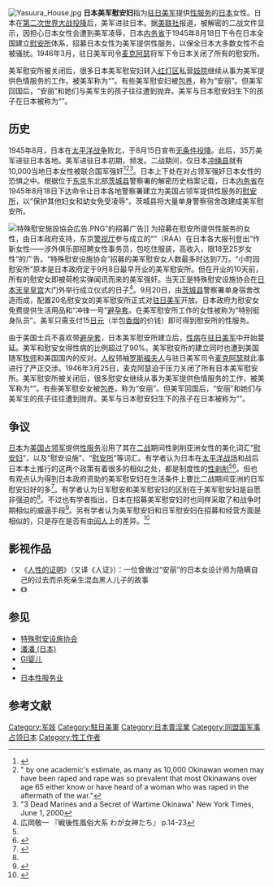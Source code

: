 [[File:Yasuura_House.jpg|thumb]]
'''日本美军慰安妇'''指为[[驻日美军|驻日美军]]提供[[性服务|性服务]]的[[日本|日本]]女性。日本在[[日本投降|第二次世界大战投降]]后，美军进驻日本。据[[美联社|美联社]]报道，被解密的二战文件显示，因担心日本女性会遭到美军凌辱，日本[[内务省|内务省]]于1945年8月18日下令在日本全国建立[[慰安所|慰安所]]体系，招募日本女性为美军提供性服务，以保全日本大多数女性不会被骚扰。1946年3月，驻日美军司令[[麦克阿瑟|麦克阿瑟]]将军下令日本关闭了所有的慰安所。{{r|raa|人民|sohu|美媒}}

美军慰安所被关闭后，很多日本美军慰安妇转入[[红灯区|红灯区]]私营[[妓院|妓院]]继续从事为美军提供色情服务的工作，被美军称为“{{lj|潘潘 (日本)|パンパン|潘潘}}”。有些美军慰安妇被[[包养|包养]]，称为“安丽”。但美军回国后，“安丽”和她们与美军生的孩子往往遭到抛弃{{r|人民}}。美军与日本慰安妇生下的孩子在日本被称为“{{lj|GI婴儿|GIベビー}}”。

==历史==
1945年8月，日本在[[太平洋战争|太平洋战争]]败北，于8月15日宣布[[日本投降|无条件投降]]。此后，35万美军进驻日本各地。美军进驻日本初期，{{lj|美军占领日本期间强奸事件|占領期日本における強姦}}频发。二战期间，仅日本[[冲绳县|冲绳县]]就有10,000当地日本女性被联合国军强奸<ref name="thephora.net">{{cite web|url=http://www.thephora.net/forum/archive/index.php/t-33653.html|title=Rape and War: The U.S. Experience [Archive] - The Phora|website=www.thephora.net|access-date=2020-08-03|archive-date=2018-08-16|archive-url=https://web.archive.org/web/20180816195726/http://www.thephora.net/forum/archive/index.php/t-33653.html|dead-url=yes}}</ref><ref>" by one academic's estimate, as many as 10,000 Okinawan women may have been raped and rape was so prevalent that most Okinawans over age 65 either know or have heard of a woman who was raped in the aftermath of the war."</ref><ref>"3 Dead Marines and a Secret of Wartime Okinawa" New York Times, June 1, 2000</ref>。日本上下处在对占领军强奸日本女性的恐惧之中。根据位于[[东京|东京]]东北部[[茨城县|茨城县]]警察署的解密历史档案记载，日本[[内务省|内务省]]在1945年8月18日下达命令让日本各地警察署建立为美国占领军提供性服务的[[慰安所|慰安所]]，以“保护其他妇女和幼女免受凌辱”。茨城县将大量单身警察宿舍改建成美军慰安所{{r|机关|美媒|人民|记录1}}。

[[File:特殊慰安施設協会広告.PNG|thumb]]”的招募广告]]
为招募在慰安所提供性服务的女性，由日本政府支持，东京[[警视厅|警视厅]]参与成立的“{{lj|特殊慰安设施协会|特殊慰安施設協会}}”（RAA）在日本各大报刊登出“作新女性——涉外俱乐部招聘女性事务员，包吃住服装，高收入，限18至25岁女性”的广告{{r|人民|记录3}}。“特殊慰安设施协会”招募的美军慰安女人数最多时达到7万{{r|记录2}}。“小町园慰安所”原本是日本政府定于9月8日最早开业的美军慰安所。但在开业的10天前，所有的慰安女即被荷枪实弹闻讯而来的美军强奸。当天正是特殊慰安设施协会在[[日本天皇|日本天皇]][[日本皇宫|皇宫]]大门外举行成立仪式的日子<ref name="hirooka">広岡敬一 『戦後性風俗大系 わが女神たち』 p.14-23</ref>{{r|人民}}。9月20日，由[[茨城县|茨城县]]警察署单身宿舍改造而成，配置20名慰安女的美军慰安所正式对[[驻日美军|驻日美军]]开放{{r|美媒}}。日本政府为慰安女免费提供生活用品和“冲锋一号”[[避孕套|避孕套]]。在美军慰安所工作的女性被称为“特别挺身队员”{{r|记录3}}。美军只需支付15[[日元|日元]]（半包[[香烟|香烟]]的价钱）即可得到慰安所的性服务{{r|美媒}}。

由于美国士兵不喜欢带[[避孕套|避孕套]]，日本美军慰安所建立后，[[性病|性病]]在[[驻日美军|驻日美军]]中开始蔓延。美军和慰安女得性病的比例超过了90%。美军慰安所的建立同时也遭到美国随军[[牧师|牧师]]和美国国内的反对。[[人权|人权]]领袖[[埃莉诺·罗斯福|罗斯福夫人]]与驻日美军司令[[麦克阿瑟|麦克阿瑟]]就此事进行了严正交涉。1946年3月25日，麦克阿瑟迫于压力关闭了所有日本美军慰安所{{r|人民|美媒|记录2}}。美军慰安所被关闭后，很多慰安女继续从事为美军提供色情服务的工作，被美军称为“{{lj|潘潘 (日本)|パンパン|潘潘}}”。有些美军慰安女被[[包养|包养]]，称为“安丽”。但美军回国后，“安丽”和她们与美军生的孩子往往遭到抛弃{{r|人民}}。美军与日本慰安妇生下的孩子在日本被称为“{{lj|GI婴儿|GIベビー}}”。

==争议==
[[日本|日本]]为[[驻日美军|美国占领军]]提供[[性服务|性服务]]沿用了其在[[第二次世界大战|二战]]期间性剥削亚洲女性的美化词汇“[[慰安妇|慰安妇]]”，以及“慰安设施”、“[[慰安所|慰安所]]”等词汇。有学者认为日本在[[太平洋战场|太平洋战场]]和战后日本本土推行的这两个政策有着很多的相似之处，都是制度性的[[性剥削|性剥削]]<ref name=Tanaka />{{rp|166}}<ref name="Molasky">{{cite book|author = Molasky, Michael S.|year = 1999|title = American Occupation of Japan and Okinawa|publisher = Routledge}}</ref>{{rp|105}}。但也有观点认为得到日本政府资助的美军慰安妇在生活条件上要比二战期间亚洲的日军慰安妇好的多<ref name=Soh>{{cite book|author=Soh, C. Sarah|year=2008|title= The Comfort Women: Sexual Violence and Postcolonial Memory in Korea and Japan|publisher= University of Chicago Press|page=209}}</ref>。有学者认为日军慰安和美军慰安妇的区别在于美军慰安妇是自愿非强迫的<ref name=Kovner />{{rp|22–23}}。不过也有学者指出，日本在招募美军慰安妇时也同样采取了和战争时期相似的威逼手段<ref name=Wakabayashi>{{cite book|author=Wakabayashi, Bob Tadashi|year=2003|title=Comfort Women: Beyond Litigious Feminism|publisher=Monumenta Nipponica|pages=223–251}}</ref>。另有学者认为美军慰安妇和日军慰安妇在招募和经营方面是相似的，只是存在是否有[[中间人|中间人]]上的差异。<ref name=Hata>{{cite book|author=Hata, Ikuhiko|year=1999|title=Ianfu to Senjō no Sei|publisher= Shinchosha|pages=166–170}}</ref>

==影视作品==
*《[[人性的证明|人性的证明]]》（又译《人证》）：一位曾做过“安丽”的日本女设计师为隐瞒自己的过去而杀死亲生混血黑人儿子的故事
*《{{lj|肉体之门 (1988年日本电影)|肉体の門 (1988年の映画)|肉体之门}}》

==参见==
{{Portal box|日本|美國軍事|第二次世界大战}}
{{Commons category|Comfort women of Occupied Japan}}
*[[特殊慰安设施协会|特殊慰安设施协会]]
*[[潘潘_(日本)|潘潘 (日本)]]
*[[GI婴儿|GI婴儿]]
*{{lj|美军占领日本期间强奸事件|占領期日本における強姦}}
*[[日本性服务业|日本性服务业]]

==参考文献==
{{Reflist|2|refs=
<ref name="人民">{{cite web |url=http://news.sohu.com/20100719/n273603491.shtml |title=探秘战后日本对美军慰安妇悲惨生活 |publisher=人民网 |date=2010-07-19 |access-date=2020-07-30 |archive-date=2021-01-23 |archive-url=https://web.archive.org/web/20210123112718/http://news.sohu.com/20100719/n273603491.shtml |dead-url=no }}</ref>
<ref name="机关">{{cite web |url=https://mil.huanqiu.com/article/9CaKrnJO8rk |title=二战后日本设“国家卖春机关” 专门服务美军 |publisher=人民网 |date=2015-08-04 |access-date=2020-08-03 |archive-date=2021-05-09 |archive-url=https://web.archive.org/web/20210509082731/https://mil.huanqiu.com/article/9CaKrnJO8rk |dead-url=yes }}</ref>
<ref name="sohu">{{cite web |url=https://m.k.sohu.com/d/458898650?channelId=6&page=9 |title=日本投降后，7万妇女沦为美军“慰安妇”，她们的最终命运怎样？ |publisher=搜狐新闻 |date=2020-06-15}}</ref>
<ref name="美媒">{{cite web |url=http://www.huaxia.com/thjq/jsgoucheng/2007/04/23594.html |title=美媒:日本战后曾为驻日美军提供7万名慰安妇 |publisher=华夏经纬网 |date=2007-04-27 |access-date=2020-07-30 |archive-date=2021-06-23 |archive-url=https://web.archive.org/web/20210623050402/http://www.huaxia.com/thjq/jsgoucheng/2007/04/23594.html |dead-url=yes }}</ref>
<ref name="记录1">{{cite web |url=http://www.ckdzb.com/newshow.aspx?id=48593&DevPage=1 |title=美军真实记录：日本为美军服务的慰安妇 |publisher=参考之家 |date=2015-10-24}}</ref>
<ref name="记录2">{{cite web |url=http://www.ckdzb.com/newshow.aspx?id=48593&DevPage=2 |title=美军真实记录：日本为美军服务的慰安妇 |publisher=参考之家 |date=2015-10-24}}</ref>
<ref name="记录3">{{cite web |url=http://www.ckdzb.com/newshow.aspx?id=48593&DevPage=3 |title=美军真实记录：日本为美军服务的慰安妇 |publisher=参考之家 |date=2015-10-24}}</ref>
<ref name=Tanaka>{{cite book|author=Tanaka, Yuki|year=2002|title=Japan's Comfort Women: Sexual Slavery and Prostitution During World War II and the U.S. Occupation|url=https://archive.org/details/japanscomfortwom00yuki |publisher= Routledge}}</ref>
<ref name=Kovner>{{cite book|author=Kovner, Sarah|year=2012|title=Occupying Power: Sex Workers and Servicemen in Postwar Japan|publisher= Stanford University Press}}</ref>
<ref name="raa">{{cite news|title=貴志 謙介　終戦わずか2週間後「東京の慰安婦」は米軍のいけにえにされた|newspaper=現代ビジネス|date=2018-08-15|url=https://gendai.ismedia.jp/articles/-/56962|accessdate=2019-07-09|publisher=講談社|archive-date=2021-10-13|archive-url=https://web.archive.org/web/20211013022049/https://gendai.ismedia.jp/articles/-/56962|dead-url=no}}</ref>
}}

[[Category:军妓|Category:军妓]]
[[Category:駐日美軍|Category:駐日美軍]]
[[Category:日本賣淫業|Category:日本賣淫業]]
[[Category:同盟国军事占领日本|Category:同盟国军事占领日本]]
[[Category:性工作者|Category:性工作者]]